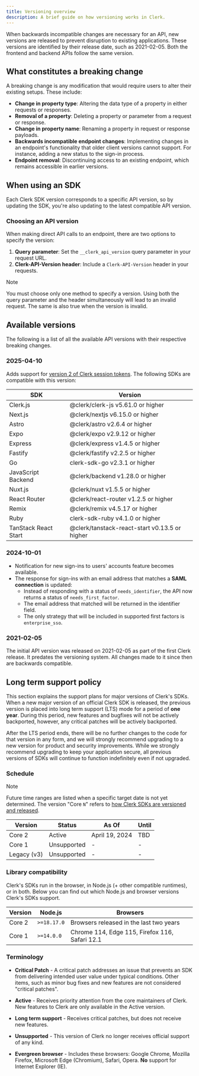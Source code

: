 ```yaml
---
title: Versioning overview
description: A brief guide on how versioning works in Clerk.
---
```


When backwards incompatible changes are necessary for an API, new versions are released to prevent disruption to existing applications. These versions are identified by their release date, such as 2021-02-05. Both the frontend and backend APIs follow the same version.

## What constitutes a breaking change

A breaking change is any modification that would require users to alter their existing setups. These include:

- **Change in property type**: Altering the data type of a property in either requests or responses.
- **Removal of a property**: Deleting a property or parameter from a request or response.
- **Change in property name**: Renaming a property in request or response payloads.
- **Backwards incompatible endpoint changes**: Implementing changes in an endpoint's functionality that older client versions cannot support. For instance, adding a new status to the sign-in process.
- **Endpoint removal**: Discontinuing access to an existing endpoint, which remains accessible in earlier versions.

## When using an SDK

Each Clerk SDK version corresponds to a specific API version, so by updating the SDK, you're also updating to the latest compatible API version.

### Choosing an API version

When making direct API calls to an endpoint, there are two options to specify the version:

1. **Query parameter**: Set the `__clerk_api_version` query parameter in your request URL.
1. **Clerk-API-Version header**: Include a `Clerk-API-Version` header in your requests.

> [!NOTE]
> You must choose only one method to specify a version. Using both the query parameter and the header simultaneously will lead to an invalid request.
> The same is also true when the version is invalid.

## Available versions

The following is a list of all the available API versions with their respective breaking changes.

### 2025-04-10

Adds support for [version 2 of Clerk session tokens](/docs/backend-requests/resources/session-tokens).
The following SDKs are compatible with this version:

| SDK | Version |
| - | - |
| Clerk.js | @clerk/clerk-js v5.61.0 or higher |
| Next.js | @clerk/nextjs v6.15.0 or higher |
| Astro | @clerk/astro v2.6.4 or higher |
| Expo | @clerk/expo v2.9.12 or higher |
| Express | @clerk/express v1.4.5 or higher |
| Fastify | @clerk/fastify v2.2.5 or higher |
| Go | clerk-sdk-go v2.3.1 or higher |
| JavaScript Backend | @clerk/backend v1.28.0 or higher |
| Nuxt.js | @clerk/nuxt v1.5.5 or higher |
| React Router | @clerk/react-router v1.2.5 or higher |
| Remix | @clerk/remix v4.5.17 or higher |
| Ruby | clerk-sdk-ruby v4.1.0 or higher |
| TanStack React Start | @clerk/tanstack-react-start v0.13.5 or higher |

### 2024-10-01

- Notification for new sign-ins to users' accounts feature becomes available.
- The response for sign-ins with an email address that matches a **SAML connection** is updated:
  - Instead of responding with a status of `needs_identifier`, the API now returns a status of `needs_first_factor`.
  - The email address that matched will be returned in the identifier field.
  - The only strategy that will be included in supported first factors is `enterprise_sso`.

### 2021-02-05

The initial API version was released on 2021-02-05 as part of the first Clerk release. It predates the versioning system. All changes made to it since then are backwards compatible.

## Long term support policy

This section explains the support plans for major versions of Clerk's SDKs. When a new major version of an official Clerk SDK is released, the previous version is placed into long term support (LTS) mode for a period of **one year**. During this period, new features and bugfixes will not be actively backported, however, any critical patches will be actively backported.

After the LTS period ends, there will be no further changes to the code for that version in any form, and we will strongly recommend upgrading to a new version for product and security improvements. While we strongly recommend upgrading to keep your application secure, all previous versions of SDKs will continue to function indefinitely even if not upgraded.

### Schedule

> [!NOTE]
> Future time ranges are listed when a specific target date is not yet determined. The version "Core `N`" refers to [how Clerk SDKs are versioned and released](/docs/guides/development/upgrading/sdk-versioning).

| Version | Status | As Of | Until |
| - | - | - | - |
| Core 2 | Active | April 19, 2024 | TBD |
| Core 1 | Unsupported | - | - |
| Legacy (v3) | Unsupported | - | - |

### Library compatibility

Clerk's SDKs run in the browser, in Node.js (+ other compatible runtimes), or in both. Below you can find out which Node.js and browser versions Clerk's SDKs support.

| Version | Node.js | Browsers |
| - | - | - |
| Core 2 | `>=18.17.0` | Browsers released in the last two years |
| Core 1 | `>=14.0.0` | Chrome 114, Edge 115, Firefox 116, Safari 12.1 |

### Terminology

- **Critical Patch** - A critical patch addresses an issue that prevents an SDK from delivering intended user value under typical conditions. Other items, such as minor bug fixes and new features are not considered "critical patches".

- **Active** - Receives priority attention from the core maintainers of Clerk. New features to Clerk are only available in the Active version.

- **Long term support** - Receives critical patches, but does not receive new features.

- **Unsupported** - This version of Clerk no longer receives official support of any kind.

- **Evergreen browser** - Includes these browsers: Google Chrome, Mozilla Firefox, Microsoft Edge (Chromium), Safari, Opera. **No** support for Internet Explorer (IE).
